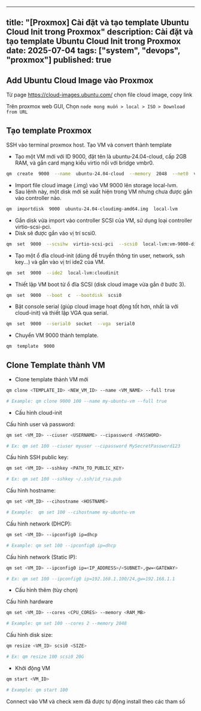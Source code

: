 
---
title: "[Proxmox] Cài đặt và tạo template Ubuntu Cloud Init trong Proxmox"
description: Cài đặt và tạo template Ubuntu Cloud Init trong Proxmox
date: 2025-07-04
tags: ["system", "devops", "proxmox"]
published: true
---

## Add Ubuntu Cloud Image vào Proxmox 

Từ page https://cloud-images.ubuntu.com/ chọn file cloud image, copy link

Trên proxmox web GUI, Chọn `node mong muốn > local > ISO > Download from URL`

## Tạo template Proxmox

SSH vào terminal proxmox host. Tạo VM và convert thành template

- Tạo một VM mới với ID 9000, đặt tên là ubuntu-24.04-cloud, cấp 2GB RAM, và gắn card mạng kiểu virtio nối với bridge vmbr0.

```bash
qm  create  9000  --name  ubuntu-24.04-cloud  --memory  2048  --net0  virtio,bridge=vmbr0
```

- Import file cloud image (.img) vào VM 9000 lên storage local-lvm.
- Sau lệnh này, một disk mới sẽ xuất hiện trong VM nhưng chưa được gắn vào controller nào.

```bash
qm  importdisk  9000  ubuntu-24.04-cloudimg-amd64.img  local-lvm
```

- Gắn disk vừa import vào controller SCSI của VM, sử dụng loại controller virtio-scsi-pci.
- Disk sẽ được gắn vào vị trí scsi0.

```bash
qm  set  9000  --scsihw  virtio-scsi-pci  --scsi0  local-lvm:vm-9000-disk-0
```

-  Tạo một ổ đĩa cloud-init (dùng để truyền thông tin user, network, ssh key...) và gắn vào vị trí ide2 của VM.

```bash
qm  set  9000  --ide2  local-lvm:cloudinit
```

- Thiết lập VM boot từ ổ đĩa SCSI (disk cloud image vừa gắn ở bước 3).

```bash
qm  set  9000  --boot  c  --bootdisk  scsi0
```

- Bật console serial (giúp cloud image hoạt động tốt hơn, nhất là với cloud-init) và thiết lập VGA qua serial.

```bash
qm  set  9000  --serial0  socket  --vga  serial0
```

-  Chuyển VM 9000 thành template.

```bash
qm  template  9000
```

## Clone Template thành VM

- Clone template thành VM mới

```bash
qm clone <TEMPLATE_ID> <NEW_VM_ID> --name <VM_NAME> --full true

# Example: qm clone 9000 100 --name my-ubuntu-vm --full true
```

- Cấu hình cloud-init

Cấu hình user và password:

```bash
qm set <VM_ID> --ciuser <USERNAME> --cipassword <PASSWORD>

# Ex: qm set 100 --ciuser myuser --cipassword MySecretPassword123
```

Cấu hình SSH public key:

```bash
qm set <VM_ID> --sshkey <PATH_TO_PUBLIC_KEY>

# Ex: qm set 100 --sshkey ~/.ssh/id_rsa.pub
```

Cấu hình hostname:

```bash
qm set <VM_ID> --cihostname <HOSTNAME>

# Example:  qm set 100 --cihostname my-ubuntu-vm
```

Cấu hình network (DHCP):

```bash
qm set <VM_ID> --ipconfig0 ip=dhcp

# Example: qm set 100 --ipconfig0 ip=dhcp
```

Cấu hình network (Static IP):

```bash
qm set <VM_ID> --ipconfig0 ip=<IP_ADDRESS>/<SUBNET>,gw=<GATEWAY>

# Ex: qm set 100 --ipconfig0 ip=192.168.1.100/24,gw=192.168.1.1
```

-  Cấu hình thêm (tùy chọn)

Cấu hình hardware

```bash
qm set <VM_ID> --cores <CPU_CORES> --memory <RAM_MB>

# Example: qm set 100 --cores 2 --memory 2048
```

Cấu hình disk size:

```bash
qm resize <VM_ID> scsi0 <SIZE>

# Ex: qm resize 100 scsi0 20G
```

-  Khởi động VM

```bash
qm start <VM_ID>

# Example: qm start 100
```

Connect vào VM và check xem đã được tự động install theo các tham số
